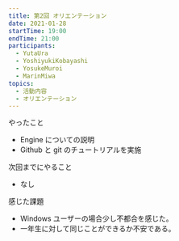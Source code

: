 ```yaml
---
title: 第2回 オリエンテーション
date: 2021-01-28
startTime: 19:00
endTime: 21:00
participants:
  - YutaUra
  - YoshiyukiKobayashi
  - YosukeMuroi
  - MarinMiwa
topics:
  - 活動内容
  - オリエンテーション
---
```


やったこと

- Engine についての説明
- Github と git のチュートリアルを実施

次回までにやること

- なし

感じた課題

- Windows ユーザーの場合少し不都合を感じた。
- 一年生に対して同じことができるか不安である。
